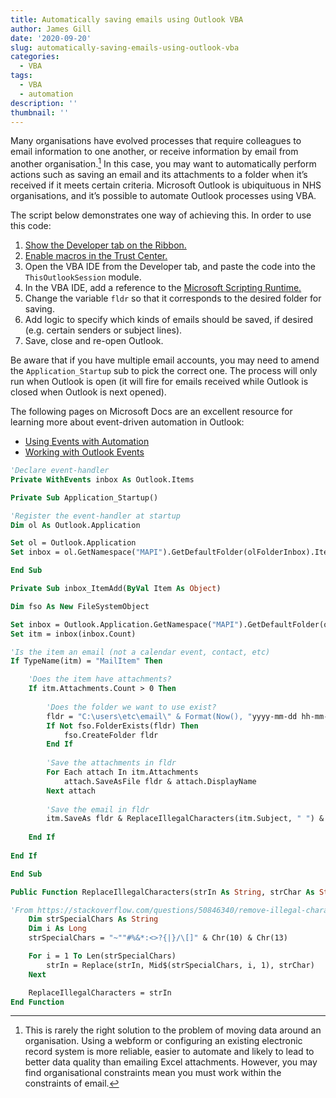 ---
title: Automatically saving emails using Outlook VBA
author: James Gill
date: '2020-09-20'
slug: automatically-saving-emails-using-outlook-vba
categories:
  - VBA
tags:
  - VBA
  - automation
description: ''
thumbnail: ''
---

Many organisations have evolved processes that require colleagues to email information to one another, or receive information by email from another organisation.^[This is rarely the right solution to the problem of moving data around an organisation. Using a webform or configuring an existing electronic record system is more reliable, easier to automate and likely to lead to better data quality than emailing Excel attachments. However, you may find organisational constraints mean you must work within the constraints of email.] In this case, you may want to automatically perform actions such as saving an email and its attachments to a folder when it's received if it meets certain criteria. Microsoft Outlook is ubiquituous in NHS organisations, and it's possible to automate Outlook processes using VBA.

The script below demonstrates one way of achieving this. In order to use this code:

1. [Show the Developer tab on the Ribbon.](https://support.microsoft.com/en-us/office/show-the-developer-tab-e1192344-5e56-4d45-931b-e5fd9bea2d45)
2. [Enable macros in the Trust Center.](https://support.microsoft.com/en-us/office/enable-or-disable-macros-in-office-files-12b036fd-d140-4e74-b45e-16fed1a7e5c6)
3. Open the VBA IDE from the Developer tab, and paste the code into the `ThisOutlookSession` module.
4. In the VBA IDE, add a reference to the [Microsoft Scripting Runtime.](https://docs.microsoft.com/en-us/office/vba/language/how-to/check-or-add-an-object-library-reference)
5. Change the variable `fldr` so that it corresponds to the desired folder for saving.
6. Add logic to specify which kinds of emails should be saved, if desired (e.g. certain senders or subject lines).
7. Save, close and re-open Outlook.

Be aware that if you have multiple email accounts, you may need to amend the `Application_Startup` sub to pick the correct one. The process will only run when Outlook is open (it will fire for emails received while Outlook is closed when Outlook is next opened).

The following pages on Microsoft Docs are an excellent resource for learning more about event-driven automation in Outlook:

- [Using Events with Automation](https://docs.microsoft.com/en-us/office/vba/outlook/concepts/electronic-business-cards/using-events-with-automation)
- [Working with Outlook Events](https://docs.microsoft.com/en-us/office/vba/outlook/concepts/electronic-business-cards/working-with-outlook-events)

```{vb ThisOutlookSession, eval=FALSE}
'Declare event-handler
Private WithEvents inbox As Outlook.Items

Private Sub Application_Startup()

'Register the event-handler at startup
Dim ol As Outlook.Application

Set ol = Outlook.Application
Set inbox = ol.GetNamespace("MAPI").GetDefaultFolder(olFolderInbox).Items

End Sub

Private Sub inbox_ItemAdd(ByVal Item As Object)

Dim fso As New FileSystemObject

Set inbox = Outlook.Application.GetNamespace("MAPI").GetDefaultFolder(olFolderInbox).Items
Set itm = inbox(inbox.Count)

'Is the item an email (not a calendar event, contact, etc)
If TypeName(itm) = "MailItem" Then

    'Does the item have attachments?
    If itm.Attachments.Count > 0 Then
    
        'Does the folder we want to use exist?
        fldr = "C:\users\etc\email\" & Format(Now(), "yyyy-mm-dd hh-mm-ss") & "\"
        If Not fso.FolderExists(fldr) Then
            fso.CreateFolder fldr
        End If
        
        'Save the attachments in fldr
        For Each attach In itm.Attachments
            attach.SaveAsFile fldr & attach.DisplayName
        Next attach
        
        'Save the email in fldr
        itm.SaveAs fldr & ReplaceIllegalCharacters(itm.Subject, " ") & ".msg"
        
    End If
    
End If

End Sub

Public Function ReplaceIllegalCharacters(strIn As String, strChar As String) As String

'From https://stackoverflow.com/questions/50846340/remove-illegal-characters-while-saving-workbook-excel-vba
    Dim strSpecialChars As String
    Dim i As Long
    strSpecialChars = "~""#%&*:<>?{|}/\[]" & Chr(10) & Chr(13)

    For i = 1 To Len(strSpecialChars)
        strIn = Replace(strIn, Mid$(strSpecialChars, i, 1), strChar)
    Next

    ReplaceIllegalCharacters = strIn
End Function


```